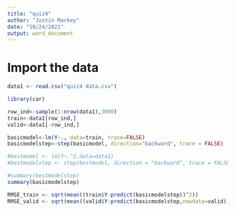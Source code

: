 ```yaml
---
title: "quiz4"
author: "Justin Markey"
date: "10/24/2021"
output: word_document
---
```

# Import the data
```r
data1 <- read.csv("quiz4 data.csv")
```

```r
library(car)

```

```r
row_ind<-sample(1:nrow(data1),3000)
train<-data1[row_ind,]
valid<-data1[-row_ind,]
```

```r
basicmodel<-lm(Y~., data=train, trace=FALSE)
basicmodelstep<-step(basicmodel, direction="backward", trace = FALSE)

#bestmodel <- lm(Y~.^2,data=data1)
#bestmodelstep <- step(bestmodel, direction = "backward", trace = FALSE)

#summary(bestmodelstep)
summary(basicmodelstep)
```

```r
RMSE_train <- sqrt(mean((train$Y-predict(basicmodelstep))^2))
RMSE_valid <- sqrt(mean((valid$Y-predict(basicmodelstep,newdata=valid))^2))
```

```r

```

```r

```




